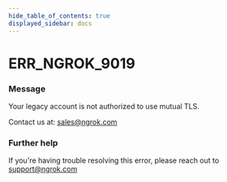 ```yaml
---
hide_table_of_contents: true
displayed_sidebar: docs
---
```



# ERR_NGROK_9019

### Message

Your legacy account is not authorized to use mutual TLS.

Contact us at: sales@ngrok.com

<ErrorDetails error="err_ngrok_9019" />

### Further help

If you're having trouble resolving this error, please reach out to [support@ngrok.com](mailto:support@ngrok.com?subject=Help%20with%20ERR_NGROK_9019)
